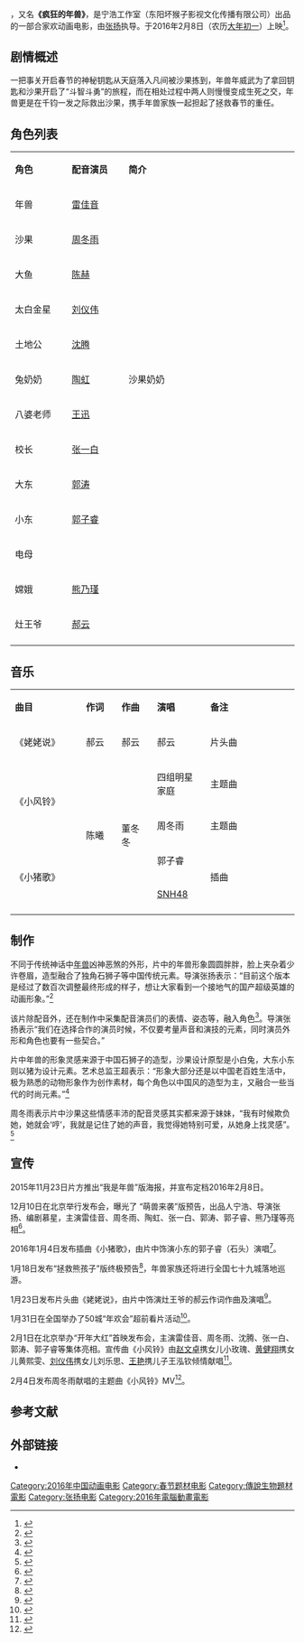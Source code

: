 {{Infobox film
| name                          = 年兽大作战
| original_name <!-- 英文名 --> = ''Mr.Nian''
| image                         = Mr.Nian.png
| caption                       = 动画喜剧、奇幻冒险 
| director<!-- 导演 -->         = [[张扬_(动画导演)|张扬]]
| producer <!-- 制片 -->        = 尹哲、张翼 
| producer_2                    = 
| writer  <!-- 编剧 -->         =  邢爱娜、慕星 
| screenplay<!-- 剧本 -->       = 
| based on <!-- 原著著作 -->    = 
| starring <!-- 主演 -->        = 
| cinematography <!-- 摄影 -->  = 
| Gaffer <!-- 燈光 -->          = 
| editing <!-- 剪辑 -->         = 乔艾宇、魏勇 
| music <!-- 音乐 -->           = 片头曲：《姥姥说》<br>插曲：《小猪歌》
| art director <!-- 美術 -->    = 
| costume consultant <!-- 造型設計 -->    =
| studio  <!-- 制片商 -->       = 东阳坏猴子影视文化传播有限公司 
| distributor <!-- 发行商 -->   = 天津猫眼文化传媒有限公司<br/>邵氏兄弟電影有限公司（香港）<br/>鐳射企業有限公司（香港） 
| released  <!-- 上映日期 -->   = {{CHNML}}2016年2月8日<br/>{{HKG}}2016年12月1日
| sarft_id <!-- 公映许可证号--> = 
| runtime  <!-- 片长时间 -->    =  
| country  <!-- 产地 -->        = {{CHNML}}
| language                      = [[汉语普通话|汉语普通话]]
| budget  <!-- 预算花费 -->     = 
| gross  <!-- 票房 -->          =
| preceded_by <!-- 上一集 -->   = 
| imdb_id                       =
| cn_name = 
| tw_name = 
| hk_name = 
}}
{{engname|《年兽大作战》|Mr.Nian}}，又名'''《疯狂的年兽》'''，是宁浩工作室（东阳坏猴子影视文化传播有限公司）出品的一部合家欢动画电影，由[[张扬_(动画导演)|张扬]]执导。于2016年2月8日（农历[[大年初一|大年初一]]）上映<ref>{{cite news|url=http://ent.ifeng.com/a/20151123/42531380_0.shtml|title=《年兽大作战》定档2月8日|date=2015-11-23|publisher=凤凰网|accessdate=2015-11-28|archive-date=2015-12-22|archive-url=https://web.archive.org/web/20151222154750/http://ent.ifeng.com/a/20151123/42531380_0.shtml|dead-url=no}}</ref>。

== 剧情概述 ==
一把事关开启春节的神秘钥匙从天庭落入凡间被沙果拣到，年兽年威武为了拿回钥匙和沙果开启了“斗智斗勇”的旅程，而在相处过程中两人则慢慢变成生死之交，年兽更是在千钧一发之际救出沙果，携手年兽家族一起担起了拯救春节的重任。

== 角色列表 ==

{|class="wikitable" width="50%"
|- style="background:cornflowerblue; color:white" align=center
|style="width:10%"|'''角色'''||style="width:10%"|'''配音演员'''||style="width:30%"|'''简介'''
|-
| 年兽 || [[雷佳音|雷佳音]] || 
|-
| 沙果 || [[周冬雨|周冬雨]] || 
|-
| 大鱼 || [[陳赫_(中國演員)|陈赫]] || 
|-
| 太白金星 || [[刘仪伟|刘仪伟]]|| 
|-
| 土地公 || [[沈腾|沈腾]] || 
|-
| 兔奶奶 || [[陶虹|陶虹]] || 沙果奶奶
|-
| 八婆老师 ||[[王迅_(演员)|王迅]]|| 
|-
| 校长 || [[张一白|张一白]] || 
|-
| 大东 || [[郭涛_(演员)|郭涛]] ||
|-
| 小东 || [[郭子睿|郭子睿]]||
|-
| 电母 || ||
|-
| 嫦娥 || [[熊乃瑾|熊乃瑾]] ||
|-
| 灶王爷 || [[郝云|郝云]] ||
|-
|}

== 音乐 ==
{|class="wikitable" width="70%"
|- style="background:cornflowerblue; color:white" align=center
|style="width:20%"|'''曲目'''||style="width:10%"|'''作词'''||style="width:10%"|'''作曲'''||style="width:15%"|'''演唱'''||style="width:25%"|'''备注'''
|-
| 《姥姥说》|| 郝云 || 郝云 || 郝云 || 片头曲
|-
| rowspan="2"| 《小风铃》 || rowspan="4"|陈曦 || rowspan="4"|董冬冬 || 四组明星家庭 || 主题曲
|-
| 周冬雨 || 主题曲
|-
| rowspan="2"| 《小猪歌》|| 郭子睿 || rowspan="2"|插曲
|-
| [[SNH48|SNH48]]
|-
|}

== 制作 ==
不同于传统神话中[[年兽|年兽]]凶神恶煞的外形，片中的年兽形象圆圆胖胖，脸上夹杂着少许卷眉，造型融合了独角石狮子等中国传统元素。导演张扬表示：“目前这个版本是经过了数百次调整最终形成的样子，想让大家看到一个接地气的国产超级英雄的动画形象。”<ref>{{cite news|url=http://epaper.anhuinews.com/html/ahsb/20151124/article_3389386.shtml|title=宁浩工作室推动画电影|date=2015-11-24|publisher=安徽商报|accessdate=2015-11-28|archive-url=https://web.archive.org/web/20160304082128/http://epaper.anhuinews.com/html/ahsb/20151124/article_3389386.shtml|archive-date=2016-03-04|dead-url=yes}}</ref>

该片除配音外，还在制作中采集配音演员们的表情、姿态等，融入角色<ref>{{cite news|url=http://ent.ifeng.com/a/20151211/42542633_0.shtml|title=周冬雨装小白兔 主要看气质|date=2015-12-11|publisher=凤凰网|accessdate=2015-12-11|archive-date=2015-12-22|archive-url=https://web.archive.org/web/20151222074637/http://ent.ifeng.com/a/20151211/42542633_0.shtml|dead-url=no}}</ref>。导演张扬表示“我们在选择合作的演员时候，不仅要考量声音和演技的元素，同时演员外形和角色也要有一些契合。”

片中年兽的形象灵感来源于中国石狮子的造型，沙果设计原型是小白兔，大东小东则以猪为设计元素。艺术总监王超表示：“形象大部分还是以中国老百姓生活中，极为熟悉的动物形象作为创作素材，每个角色以中国风的造型为主，又融合一些当代的时尚元素。”<ref>{{cite news|url=http://ent.163.com/15/1225/08/BBLT05RA000300B1.html|title=《年兽大作战》曝明星海报 沈腾陈赫周冬雨亮相|date=2015-12-25|publisher=网易|accessdate=2015-12-25|archive-date=2015-12-25|archive-url=https://web.archive.org/web/20151225145204/http://ent.163.com/15/1225/08/BBLT05RA000300B1.html|dead-url=no}}</ref>

周冬雨表示片中沙果这些情感丰沛的配音灵感其实都来源于妹妹，“我有时候欺负她，她就会‘哼’，我就是记住了她的声音，我觉得她特别可爱，从她身上找灵感”。<ref>{{cite news|url=http://ent.sina.com.cn/m/c/2016-02-03/doc-ifxnzanm4075694.shtml|title=《年兽》周冬雨配音灵感来源于妹妹？|date=2016-02-03|publisher=新浪|accessdate=2016-02-03|archive-date=2016-02-04|archive-url=https://web.archive.org/web/20160204093322/http://ent.sina.com.cn/m/c/2016-02-03/doc-ifxnzanm4075694.shtml|dead-url=no}}</ref>

== 宣传 ==
2015年11月23日片方推出“我是年兽”版海报，并宣布定档2016年2月8日。

12月10日在北京举行发布会，曝光了 “萌兽来袭”版预告，出品人宁浩、导演张扬、编剧慕星，主演雷佳音、周冬雨、陶虹、张一白、郭涛、郭子睿、熊乃瑾等亮相<ref>{{cite news|url=http://ent.sina.com.cn/m/c/2015-12-11/doc-ifxmpxnx4929943.shtml|title=宁浩动画片《年兽》周冬雨自诩靠气质|date=2015-12-11|publisher=新浪|accessdate=2015-12-11|archive-date=2015-12-22|archive-url=https://web.archive.org/web/20151222115934/http://ent.sina.com.cn/m/c/2015-12-11/doc-ifxmpxnx4929943.shtml|dead-url=no}}</ref>。

2016年1月4日发布插曲《小猪歌》，由片中饰演小东的郭子睿（石头）演唱<ref>{{cite news|url=http://ent.ifeng.com/a/20160104/42555994_0.shtml|title=《年兽大作战》曝插曲音频 郭子睿献唱《小猪歌》|date=2016-01-04|publisher=凤凰网|accessdate=2016-01-24|archive-date=2016-02-17|archive-url=https://web.archive.org/web/20160217070619/http://ent.ifeng.com/a/20160104/42555994_0.shtml|dead-url=no}}</ref>。

1月18日发布“拯救熊孩子”版终极预告<ref>{{cite news|url=http://ent.163.com/16/0118/08/BDJMCF6K000300B1.html|title=《年兽大作战》曝终极预告 年兽家族拯救熊孩子|date=2016-01-18|publisher=网易|accessdate=2016-01-24|archive-date=2016-01-29|archive-url=https://web.archive.org/web/20160129121956/http://ent.163.com/16/0118/08/BDJMCF6K000300B1.html|dead-url=no}}</ref>，年兽家族还将进行全国七十九城落地巡游。

1月23日发布片头曲《姥姥说》，由片中饰演灶王爷的郝云作词作曲及演唱<ref>{{cite news|url=http://ent.163.com/16/0122/09/BDU2LBG500032DGD.html|title=《年兽大作战》曝片头曲 郝云演绎《姥姥说》|date=2016-01-23|publisher=网易|accessdate=2016-01-24|archive-url=https://web.archive.org/web/20160129131636/http://ent.163.com/16/0122/09/BDU2LBG500032DGD.html|archive-date=2016-01-29|dead-url=yes}}</ref>。

1月31日在全国举办了50城“年欢会”超前看片活动<ref>{{cite news|url=http://ent.msn.com.cn/movie/news/1/457356.shtml|title=《年兽大作战》五十城超前看片口碑爆棚被赞“有年味儿”|date=2016-02-01|publisher=MSN文娱综合|accessdate=2016-02-01}}</ref>。

2月1日在北京举办“开年大红”首映发布会，主演雷佳音、周冬雨、沈腾、张一白、郭涛、郭子睿等集体亮相。宣传曲《小风铃》由[[赵文卓|赵文卓]]携女儿小玫瑰、[[黄健翔|黄健翔]]携女儿黄熙雯、[[刘仪伟|刘仪伟]]携女儿刘乐思、[[王艳|王艳]]携儿子王泓钦倾情献唱<ref>{{cite news|url=http://ent.ifeng.com/a/20160201/42571744_0.shtml|title=《年兽大作战》首映 黄渤献乡音版“八婆”获赞|date=2016-02-01|publisher=凤凰网|accessdate=2016-02-01|archive-date=2016-02-18|archive-url=https://web.archive.org/web/20160218022117/http://ent.ifeng.com/a/20160201/42571744_0.shtml|dead-url=no}}</ref>。

2月4日发布周冬雨献唱的主题曲《小风铃》MV<ref>{{cite news|url=http://ent.163.com/16/0205/08/BF229SB3000300B1.html|title=《年兽大作战》曝主题曲MV 周冬雨为角色"变二"|date=2016-02-05|publisher=网易|accessdate=2016-02-05|archive-date=2017-01-12|archive-url=https://web.archive.org/web/20170112001302/http://ent.163.com/16/0205/08/BF229SB3000300B1.html|dead-url=no}}</ref>。

== 参考文献 ==
{{reflist|2}}

== 外部链接 ==
*{{douban}}

{{DEFAULTSORT:Nian年}}
[[Category:2016年中国动画电影|Category:2016年中国动画电影]]
[[Category:春节题材电影|Category:春节题材电影]]
[[Category:傳說生物題材電影|Category:傳說生物題材電影]]
[[Category:张扬电影|Category:张扬电影]]
[[Category:2016年電腦動畫電影|Category:2016年電腦動畫電影]]